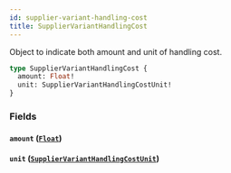```yaml
---
id: supplier-variant-handling-cost
title: SupplierVariantHandlingCost
---
```



Object to indicate both amount and unit of handling cost.


```graphql
type SupplierVariantHandlingCost {
  amount: Float!
  unit: SupplierVariantHandlingCostUnit!
}
```


### Fields

#### `amount` ([`Float`](/developers/supplier-apis/supply-api/graphql/reference/scalars/float))




#### `unit` ([`SupplierVariantHandlingCostUnit`](/developers/supplier-apis/supply-api/graphql/reference/enums/supplier-variant-handling-cost-unit))






